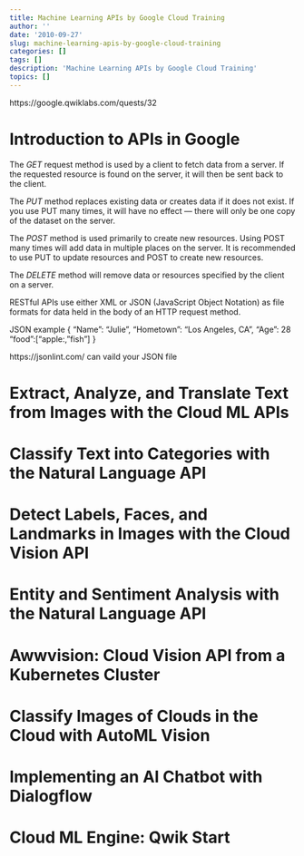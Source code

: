 ```yaml
---
title: Machine Learning APIs by Google Cloud Training
author: ''
date: '2010-09-27'
slug: machine-learning-apis-by-google-cloud-training
categories: []
tags: []
description: 'Machine Learning APIs by Google Cloud Training'
topics: []
---
```


https://google.qwiklabs.com/quests/32


# Introduction to APIs in Google
The *GET* request method is used by a client to fetch data from a server. If the requested resource is found on the server, it will then be sent back to the client.


The *PUT* method replaces existing data or creates data if it does not exist. If you use PUT many times, it will have no effect — there will only be one copy of the dataset on the server.


The *POST* method is used primarily to create new resources. Using POST many times will add data in multiple places on the server. It is recommended to use PUT to update resources and POST to create new resources.

The *DELETE* method will remove data or resources specified by the client on a server.


RESTful APIs use either XML or JSON (JavaScript Object Notation) as file formats for data held in the body of an HTTP request method.



JSON example
{
	"Name": "Julie",
	"Hometown": "Los Angeles, CA",
	"Age": 28
	"food":["apple:,"fish"]
}

https://jsonlint.com/ can vaild your JSON file


# Extract, Analyze, and Translate Text from Images with the Cloud ML APIs


# Classify Text into Categories with the Natural Language API


# Detect Labels, Faces, and Landmarks in Images with the Cloud Vision API


# Entity and Sentiment Analysis with the Natural Language API



# Awwvision: Cloud Vision API from a Kubernetes Cluster


# Classify Images of Clouds in the Cloud with AutoML Vision



# Implementing an AI Chatbot with Dialogflow



# Cloud ML Engine: Qwik Start





